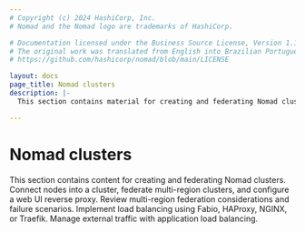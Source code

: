 ```yaml
---
# Copyright (c) 2024 HashiCorp, Inc.
# Nomad and the Nomad logo are trademarks of HashiCorp.

# Documentation licensed under the Business Source License, Version 1.1.
# The original work was translated from English into Brazilian Portuguese.
# https://github.com/hashicorp/nomad/blob/main/LICENSE

layout: docs
page_title: Nomad clusters
description: |-
  This section contains material for creating and federating Nomad clusters.Connect nodes into a cluster, federate multi-region clusters, and configure a web UI reverse proxy. Review multi-region federation considerations and failure scenarios. mplement load balancing using Fabio, HAProxy, NGINX, or Traefik. Manage external traffic with application load balancing.

---
```


# Nomad clusters

This section contains content for creating and federating Nomad clusters.
Connect nodes into a cluster, federate multi-region clusters, and configure a
web UI reverse proxy. Review multi-region federation considerations and
failure scenarios. Implement load balancing using Fabio, HAProxy, NGINX, or
Traefik. Manage external traffic with application load balancing.
